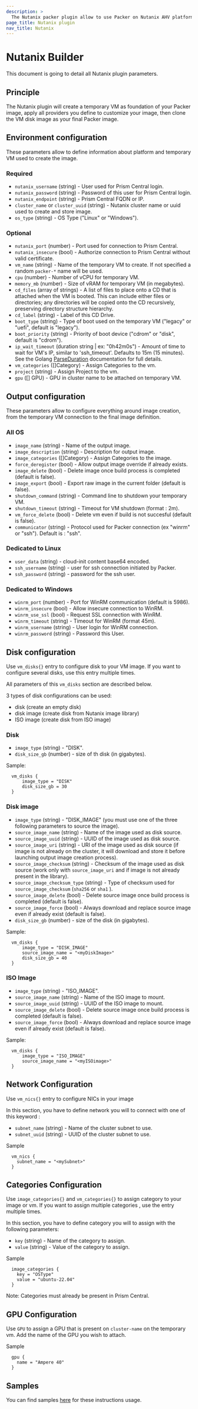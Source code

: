 ```yaml
---
description: >
  The Nutanix packer plugin allow to use Packer on Nutanix AHV platform.
page_title: Nutanix plugin
nav_title: Nutanix
---
```


# Nutanix Builder

This document is going to detail all Nutanix plugin parameters.

## Principle
The Nutanix plugin will create a temporary VM as foundation of your Packer image, apply all providers you define to customize your image, then clone the VM disk image as your final Packer image.

## Environment configuration
These parameters allow to define information about platform and temporary VM used to create the image.

### Required
  - `nutanix_username` (string) - User used for Prism Central login.
  - `nutanix_password` (string) - Password of this user for Prism Central login.
  - `nutanix_endpoint` (string) - Prism Central FQDN or IP.
  - `cluster_name` or `cluster_uuid` (string) - Nutanix cluster name or uuid used to create and store image.
  - `os_type` (string) - OS Type ("Linux" or "Windows").

### Optional
  - `nutanix_port` (number) - Port used for connection to Prism Central.
  - `nutanix_insecure` (bool) - Authorize connection to Prism Central without valid certificate.
  - `vm_name` (string) - Name of the temporary VM to create. If not specified a random `packer-*` name will be used.
  - `cpu` (number) - Number of vCPU for temporary VM.
  - `memory_mb` (number) - Size of vRAM for temporary VM (in megabytes).
  - `cd_files` (array of strings) - A list of files to place onto a CD that is attached when the VM is booted. This can include either files or directories; any directories will be copied onto the CD recursively, preserving directory structure hierarchy.
  - `cd_label` (string) - Label of this CD Drive.
  - `boot_type` (string) - Type of boot used on the temporary VM ("legacy" or "uefi", default is "legacy").
  - `boot_priority` (string) - Priority of boot device ("cdrom" or "disk", default is "cdrom").
  - `ip_wait_timeout` (duration string | ex: "0h42m0s") - Amount of time to wait for VM's IP, similar to 'ssh_timeout'. Defaults to 15m (15 minutes). See the Golang [ParseDuration](https://golang.org/pkg/time/#ParseDuration) documentation for full details.
  - `vm_categories` ([]Category) - Assign Categories to the vm.
  - `project` (string) - Assign Project to the vm.
  - `gpu` ([] GPU) - GPU in cluster name to be attached on temporary VM.


## Output configuration
These parameters allow to configure everything around image creation, from the temporary VM connection to the final image definition.

### All OS
- `image_name` (string) - Name of the output image.
- `image_description` (string) - Description for output image.
- `image_categories` ([]Category) - Assign Categories to the image.
- `force_deregister` (bool) - Allow output image override if already exists.
- `image_delete` (bool) - Delete image once build process is completed (default is false).
- `image_export` (bool) - Export raw image in the current folder (default is false).
- `shutdown_command` (string) - Command line to shutdown your temporary VM.
- `shutdown_timeout` (string) - Timeout for VM shutdown (format : 2m).
- `vm_force_delete` (bool) - Delete vm even if build is not succesful (default is false).
- `communicator` (string) - Protocol used for Packer connection (ex "winrm" or "ssh"). Default is : "ssh".

### Dedicated to Linux
- `user_data` (string) - cloud-init content base64 encoded.
- `ssh_username` (string) - user for ssh connection initiated by Packer.
- `ssh_password` (string) - password for the ssh user.

### Dedicated to Windows
- `winrm_port` (number) - Port for WinRM communication (default is 5986).
- `winrm_insecure` (bool) - Allow insecure connection to WinRM.
- `winrm_use_ssl` (bool) - Request SSL connection with WinRM.
- `winrm_timeout` (string) - Timeout for WinRM (format 45m).
- `winrm_username` (string) - User login for WinRM connection.
- `winrm_password` (string) - Password this User.

## Disk configuration
Use `vm_disks{}` entry to configure disk to your VM image. If you want to configure several disks, use this entry multiple times.

All parameters of this `vm_disks` section are described below.

3 types of disk configurations can be used:
- disk (create an empty disk)
- disk image (create disk from Nutanix image library)
- ISO image (create disk from ISO image)

### Disk 
- `image_type` (string) - "DISK".
- `disk_size_gb` (number) - size of th disk (in gigabytes).

Sample:
```hcl
  vm_disks {
      image_type = "DISK"
      disk_size_gb = 30
  }
```

### Disk image
- `image_type` (string) - "DISK_IMAGE" (you must use one of the three following parameters to source the image).
- `source_image_name` (string) - Name of the image used as disk source.
- `source_image_uuid` (string) - UUID of the image used as disk source.
- `source_image_uri` (string) - URI of the image used as disk source (if image is not already on the cluster, it will download and store it before launching output image creation process).
- `source_image_checksum` (string) - Checksum of the image used as disk source (work only with `source_image_uri` and if image is not already present in the library).
- `source_image_checksum_type` (string) - Type of checksum used for `source_image_checksum` (`sha256` or `sha1` ).
- `source_image_delete` (bool) - Delete source image once build process is completed (default is false).
- `source_image_force` (bool) - Always download and replace source image even if already exist (default is false).
- `disk_size_gb` (number) - size of the disk (in gigabytes).

Sample:
```hcl
  vm_disks {
      image_type = "DISK_IMAGE"
      source_image_name = "<myDiskImage>"
      disk_size_gb = 40
  }
```
### ISO Image
- `image_type` (string) - "ISO_IMAGE".
- `source_image_name` (string) - Name of the ISO image to mount.
- `source_image_uuid` (string) - UUID of the ISO image to mount.
- `source_image_delete` (bool) - Delete source image once build process is completed (default is false).
- `source_image_force` (bool) - Always download and replace source image even if already exist (default is false).

Sample:
```hcl
  vm_disks {
      image_type = "ISO_IMAGE"
      source_image_name = "<myISOimage>"
  }
```

## Network Configuration
Use `vm_nics{}` entry to configure NICs in your image

In this section, you have to define network you will to connect with one of this keyword :

- `subnet_name` (string) - Name of the cluster subnet to use.
- `subnet_uuid` (string) - UUID of the cluster subnet to use.

Sample
```hcl
  vm_nics {
    subnet_name = "<mySubnet>"
  }
```

## Categories Configuration

Use `image_categories{}` and `vm_categories{}` to assign category to your image or vm.  If you want to assign multiple categories , use the entry multiple times.

In this section, you have to define category you will to assign with the following parameters:

- `key` (string) - Name of the category to assign.
- `value` (string) - Value of the category to assign.

Sample
```hcl
  image_categories {
    key = "OSType"
    value = "ubuntu-22.04"
  }
```

Note: Categories must already be present in Prism Central.

## GPU Configuration

Use `GPU` to assign a GPU that is present on `cluster-name` on the temporary vm. Add the name of the GPU you wish to attach.

Sample

```hcl
  gpu {
    name = "Ampere 40"
  }
```

## Samples

You can find samples [here](https://github.com/nutanix-cloud-native/packer-plugin-nutanix/tree/main/example) for these instructions usage.
